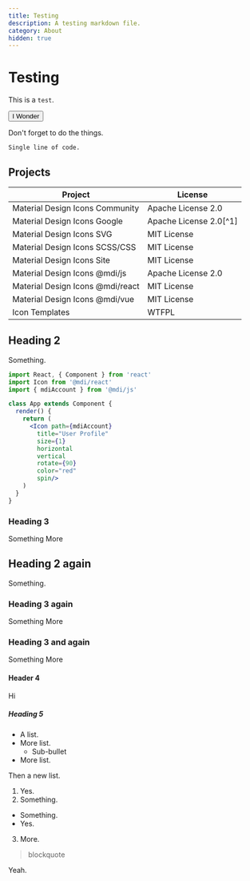 ```yaml
---
title: Testing
description: A testing markdown file.
category: About
hidden: true
---
```


# Testing

This is a `test`.

<Icon name='mdi:account' size='2' color='red' />

<Button href='https://www.google.com' startIcon='mdi:clock'>I Wonder</Button>

<Note title='Here is a note' type='info'>
  Don't forget to do the things.
</Note>

```
Single line of code.
```

## Projects

| Project                                 | License                   |
|-----------------------------------------|---------------------------|
| Material Design Icons Community         | Apache License 2.0        |
| Material Design Icons Google            | Apache License 2.0[^1]    |
| Material Design Icons SVG               | MIT License               |
| Material Design Icons SCSS/CSS          | MIT License               |
| Material Design Icons Site              | MIT License               |
| Material Design Icons @mdi/js           | Apache License 2.0        |
| Material Design Icons @mdi/react        | MIT License               |
| Material Design Icons @mdi/vue          | MIT License               |
| Icon Templates                          | WTFPL                     |

## Heading 2

Something.

```jsx
import React, { Component } from 'react'
import Icon from '@mdi/react'
import { mdiAccount } from '@mdi/js'

class App extends Component {
  render() {
    return (
      <Icon path={mdiAccount}
        title="User Profile"
        size={1}
        horizontal
        vertical
        rotate={90}
        color="red"
        spin/>
    )
  }
} 
```

### Heading 3

Something More

## Heading 2 again

Something.

### Heading 3 again

Something More

### Heading 3 and again

Something More

#### Header 4

Hi

##### Heading 5

- A list.
- More list.
  - Sub-bullet
- More list.

Then a new list.

1. Yes.
2. Something.
  - Something.
  - Yes.
3. More.

> blockquote

Yeah.
